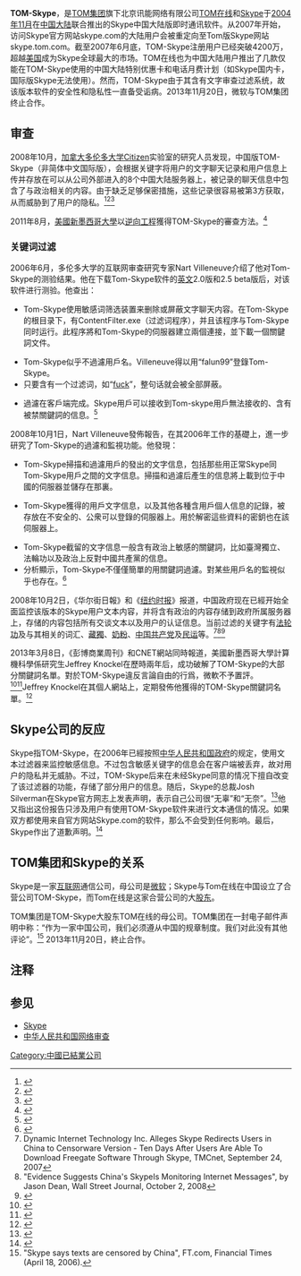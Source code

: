 {{Infobox_Software
| name = Tom-Skype |
 logo = [[File:Tomskype.jpg|150px]]|
 screenshot = [[File:Tomskypeabout.jpg|300px]] |
 caption = Tom-skype的“关于”页面与普通Skype有明显区别。|
| operating_system = 多平台 |
 genre = [[P2P|P2P]]/[[VoIP|VoIP]]/[[IM|IM]] |
 license = [[免费软件|免费软件]]（封閉原始碼） |
 website =  |
}}
'''TOM-Skype'''，是[[TOM集团|TOM集团]]旗下北京讯能网络有限公司[[TOM在线|TOM在线]]和[[Skype|Skype]]于[[2004年11月|2004年11月]]在[[中国大陆|中国大陆]]联合推出的Skype中国大陆版即时通讯软件。从2007年开始，访问Skype官方网站skype.com的大陆用户会被重定向至Tom版Skype网站skype.tom.com。截至2007年6月底，TOM-Skype注册用户已经突破4200万，超越[[美国|美国]]成为Skype全球最大的市场。TOM在线也为中国大陆用户推出了几款仅能在TOM-Skype使用的中国大陆特别优惠卡和电话月费计划（如Skype国内卡，国际版Skype无法使用）。然而，TOM-Skype由于其含有文字审查过滤系统，故该版本软件的安全性和隐私性一直备受诟病。2013年11月20日，微软与TOM集团终止合作。

== 审查 ==
2008年10月，[[加拿大|加拿大]][[多伦多大学|多伦多大学]]Citizen实验室的研究人员发现，中国版TOM-Skype（非简体中文国际版），会根据关键字将用户的文字聊天记录和用户信息上传并存放在可以从公司外部进入的8个中国大陆服务器上，被记录的聊天信息中包含了与政治相关的内容。由于缺乏足够保密措施，这些记录很容易被第3方获取，从而威胁到了用户的隐私。<ref>{{cite news|url=http://news.bbc.co.uk/chinese/simp/hi/newsid_7640000/newsid_7649400/7649459.stm|title=Skype中国合作伙伴“监控用户”|publisher=BBC中文网|accessdate=2008-10-07|archive-date=2008-10-05|archive-url=https://web.archive.org/web/20081005043249/http://news.bbc.co.uk/chinese/simp/hi/newsid_7640000/newsid_7649400/7649459.stm|dead-url=no}}</ref><ref>{{cite news|url=http://chinese.wsj.com/gb/20081002/tec142111.asp?source=NewSearch|title=Skype中国合资企业监控用户网络行为|publisher=华尔街日报|date=2008-10-02|accessdate=2008-10-07|archive-date=2009-09-09|archive-url=https://web.archive.org/web/20090909215802/http://chinese.wsj.com/gb/20081002/tec142111.asp?source=NewSearch|dead-url=no}}</ref><ref>{{cite news|url=http://www.reuters.com/article/newsOne/idUSTRE49238X20081003|title=Skype's China spying sparks anger|publisher=路透社|date=2008-10-03|accessdate=2008-10-11|archive-date=2009-04-01|archive-url=https://web.archive.org/web/20090401230605/http://www.reuters.com/article/newsOne/idUSTRE49238X20081003|dead-url=no}}</ref>

2011年8月，[[美國|美國]][[新墨西哥大學|新墨西哥大學]]以[[逆向工程|逆向工程]]獲得TOM-Skype的審查方法。<ref>{{Cite web |url=http://www.usenix.org/events/foci11/tech/final_files/Knockel.pdf |title=Three Researchers, Five Conjectures: An Empirical Analysis of TOM-Skype Censorship and Surveillance |accessdate=2011-08-14 |archive-date=2011-12-11 |archive-url=https://web.archive.org/web/20111211180502/http://www.usenix.org/events/foci11/tech/final_files/Knockel.pdf |dead-url=no }}</ref>

=== 关键词过滤 ===
2006年6月，多伦多大学的互联网审查研究专家Nart Villeneuve介绍了他对Tom-Skype的测验结果。他在下载Tom-Skype软件的[[英文|英文]]2.0版和2.5 beta版后，对该软件进行测验。他查出：
*Tom-Skype使用敏感词筛选装置来删除或屏蔽文字聊天内容。在Tom-Skype的根目录下，有ContentFilter.exe（过滤词程序），并且该程序与Tom-Skype同时运行。此程序將和Tom-Skype的伺服器建立兩個連接，並下載一個關鍵詞文件。

*Tom-Skype似乎不過濾用戶名。Villeneuve得以用“falun99”登錄Tom-Skype。
*只要含有一个过滤词，如“[[wikt:en:fuck|fuck]]”，整句话就会被全部屏蔽。

*過濾在客戶端完成。Skype用戶可以接收到Tom-skype用戶無法接收的、含有被禁關鍵詞的信息。<ref>{{cite news|url=http://www.nartv.org/2006/06/15/tom-skype-filtering-in-china/|title=Tom-Skype Filtering in China|publisher=Nart Villeneuve Blog|date=2006-06-15|accessdate=2013-03-09|archive-date=2013-05-13|archive-url=https://web.archive.org/web/20130513145655/http://www.nartv.org/2006/06/15/tom-skype-filtering-in-china/|dead-url=no}}</ref>

2008年10月1日，Nart Villeneuve發佈報告，在其2006年工作的基礎上，進一步研究了Tom-Skype的過濾和監視功能。他發現：

*Tom-Skype掃描和過濾用戶的發出的文字信息，包括那些用正常Skype同Tom-Skype用戶之間的文字信息。掃描和過濾后產生的信息將上載到位于中國的伺服器並儲存在那裏。

*Tom-Skype獲得的用戶文字信息，以及其他各種含用戶個人信息的記錄，被存放在不安全的、公衆可以登錄的伺服器上。用於解密這些資料的密鈅也在該伺服器上。

*Tom-Skype截留的文字信息一般含有政治上敏感的關鍵詞，比如臺灣獨立、法輪功以及政治上反對中國共產黨的信息。
*分析顯示，Tom-Skype不僅僅簡單的用關鍵詞過濾。對某些用戶名的監視似乎也存在。<ref>{{cite news|url=http://www.nartv.org/mirror/breachingtrust.pdf|title=Breaching Trust: An analysis of surveillance and security practices on China’s TOM-Skype platform=Nart Villeneuve Blog|date=2008-10-01|accessdate=2013-03-09|archive-date=2012-03-24|archive-url=https://web.archive.org/web/20120324055810/http://www.nartv.org/mirror/breachingtrust.pdf|dead-url=no}}</ref>
2008年10月2日，《华尔街日報》和《[[纽约时报|纽约时报]]》报道，中国政府现在已經开始全面监控该版本的Skype用户文本内容，并将含有政治的内容存储到政府所属服务器上，存储的内容包括所有交谈文本以及用户的认证信息。当前过滤的关键字有[[法轮功|法轮功]]及与其相关的词汇、[[西藏獨立運動|藏獨]]、[[三鹿奶粉污染事件|奶粉]]、[[中国共产党|中国共产党]]及[[中华人民共和国民主运动|民运]]等。<ref>Dynamic Internet Technology Inc. Alleges Skype Redirects Users in China to Censorware Version - Ten Days After Users Are Able To Download Freegate Software Through Skype, TMCnet, September 24, 2007</ref><ref>"Evidence Suggests China's SkypeIs Monitoring Internet Messages", by Jason Dean, Wall Street Journal, October 2, 2008</ref><ref>{{cite news|url=http://www.nytimes.com/2008/10/02/technology/internet/02skype.html|title=Surveillance of Skype Messages Found in China|publisher=纽约时报|date=2008-10-01|accessdate=2008-10-07|archive-date=2011-05-11|archive-url=https://web.archive.org/web/20110511150712/http://www.nytimes.com/2008/10/02/technology/internet/02skype.html|dead-url=no}}</ref>

2013年3月8日，《彭博商業周刊》和CNET網站同時報道，美國新墨西哥大學計算機科學係研究生Jeffrey Knockel在歷時兩年后，成功破解了TOM-Skype的大部分關鍵詞名單。對於TOM-Skype違反言論自由的行爲，微軟不予置評。<ref>{{cite news|url=http://www.businessweek.com/articles/2013-03-08/skypes-been-hijacked-in-china-and-microsoft-is-o-dot-k-dot-with-it#p1|title=Skype's Been Hijacked in China, and Microsoft Is O.K. With It|publisher=彭博商業周刊|date=2013-03-08|accessdate=2013-03-09|archive-date=2013-03-08|archive-url=https://web.archive.org/web/20130308192824/http://www.businessweek.com/articles/2013-03-08/skypes-been-hijacked-in-china-and-microsoft-is-o-dot-k-dot-with-it#p1|dead-url=no}}</ref><ref>{{cite news|url=http://news.cnet.com/8301-1009_3-57573243-83/how-skype-monitors-and-censors-its-chinese-users|title=How Skype monitors and censors its Chinese users|publisher=CNET|date=2013-03-08|accessdate=2013-03-09|archive-date=2013-03-08|archive-url=https://web.archive.org/web/20130308232048/http://news.cnet.com/8301-1009_3-57573243-83/how-skype-monitors-and-censors-its-chinese-users/|dead-url=no}}</ref>Jeffrey Knockel在其個人網站上，定期發佈他獲得的TOM-Skype關鍵詞名單。<ref>{{cite news|url=http://cs.unm.edu/~jeffk/tom-skype|title=TOM-Skype Research|publisher=Jeffrey Knockel|accessdate=2013-03-09|archive-date=2013-03-12|archive-url=https://web.archive.org/web/20130312122455/http://cs.unm.edu/~jeffk/tom-skype/|dead-url=no}}</ref>

== Skype公司的反应 ==
Skype指TOM-Skype，在2006年已經按照[[中华人民共和国政府|中华人民共和国政府]]的规定，使用文本过滤器来监控敏感信息。不过包含敏感关键字的信息会在客户端被丢弃，故对用户的隐私并无威胁。不过，TOM-Skype后来在未经Skype同意的情况下擅自改变了该过滤器的功能，存储了部分用户的信息。随后，Skype的总裁Josh Silverman在Skype官方网志上发表声明，表示自己公司很“无辜”和“无奈”。<ref>{{cite news|url=http://share.skype.com/sites/en/2008/10/skype_president_addresses_chin.html|title=Skype President Addresses Chinese Privacy Breach|publisher=Skype官方网站|accessdate=2008-10-11|deadurl=yes|archiveurl=https://web.archive.org/web/20081011203025/http://share.skype.com/sites/en/2008/10/skype_president_addresses_chin.html|archivedate=2008-10-11}}</ref>他又指出这份报告只涉及用户有使用TOM-Skype软件来进行文本通信的情况。如果双方都使用来自官方网站Skype.com的软件，那么不会受到任何影响。最后，Skype作出了道歉声明。<ref>{{cite news|url=http://www.chinanews.com.cn/it/txxw/news/2008/10-06/1401930.shtml|title=中国合资公司监控并存储用户信息 Skype表示道歉|publisher=中国新闻网|accessdate=2008-10-07|archive-date=2008-10-09|archive-url=https://web.archive.org/web/20081009113144/http://www.chinanews.com.cn/it/txxw/news/2008/10-06/1401930.shtml|dead-url=no}}</ref>

== TOM集团和Skype的关系 ==
Skype是一家[[互联网|互联网]]通信公司，母公司是[[微软|微软]]；Skype与Tom在线在中国设立了合营公司TOM-Skype，而Tom在线是这家合营公司的大[[股东|股东]]。

TOM集团是TOM-Skype大股东TOM在线的母公司。TOM集团在一封电子邮件声明中称：“作为一家中国公司，我们必须遵从中国的规章制度。我们对此没有其他评论”。<ref>"Skype says texts are censored by China", FT.com, Financial Times (April 18, 2006).</ref>
2013年11月20日，終止合作。

== 注释 ==
{{reflist|2}}

== 参见 ==
*[[Skype|Skype]]
*[[中华人民共和国网络审查|中华人民共和国网络审查]]



[[Category:中國已結業公司|Category:中國已結業公司]]
